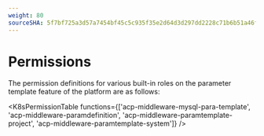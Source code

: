 ```yaml
---
weight: 80
sourceSHA: 5f7bf725a3d57a7454bf45c5c935f35e2d64d3d297dd2228c71b6b51a46f357c
---
```


# Permissions

The permission definitions for various built-in roles on the parameter template feature of the platform are as follows:

<K8sPermissionTable functions={['acp-middleware-mysql-para-template', 'acp-middleware-paramdefinition', 'acp-middleware-paramtemplate-project', 'acp-middleware-paramtemplate-system']} />
